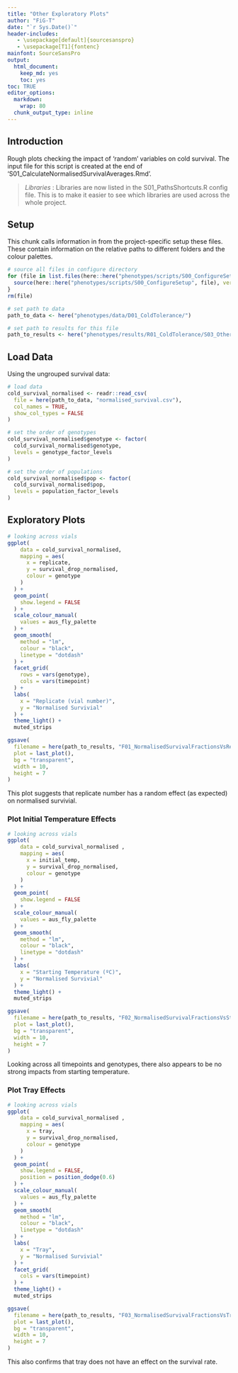 ```yaml
---
title: "Other Exploratory Plots"
author: "FiG-T"
date: "`r Sys.Date()`"
header-includes:
   - \usepackage[default]{sourcesanspro}
   - \usepackage[T1]{fontenc}
mainfont: SourceSansPro
output: 
  html_document: 
    keep_md: yes
    toc: yes
toc: TRUE
editor_options:
  markdown:
    wrap: 80
  chunk_output_type: inline
---
```


## Introduction 

Rough plots checking the impact of 'random' variables on cold survival. The input file for this script is created at the end of 'S01_CalculateNormalisedSurvivalAverages.Rmd'. 

> *Libraries* : Libraries are now listed in the S01_PathsShortcuts.R config file.  This is to make it easier to see which libraries are used across the whole project. 

## Setup

This chunk calls information in from the project-specific setup these files. These contain information on the relative paths to different folders and the colour palettes.

```r
# source all files in configure directory
for (file in list.files(here::here("phenotypes/scripts/S00_ConfigureSetup"))) {
  source(here::here("phenotypes/scripts/S00_ConfigureSetup", file), verbose = FALSE)
}
rm(file)

# set path to data 
path_to_data <- here("phenotypes/data/D01_ColdTolerance/")

# set path to results for this file
path_to_results <- here("phenotypes/results/R01_ColdTolerance/S03_OtherExploratoryPlots")
```

## Load Data

Using the ungrouped survival data: 

```r
# load data 
cold_survival_normalised <- readr::read_csv(
  file = here(path_to_data, "normalised_survival.csv"), 
  col_names = TRUE, 
  show_col_types = FALSE
)
```

```r
# set the order of genotypes
cold_survival_normalised$genotype <- factor(
  cold_survival_normalised$genotype, 
  levels = genotype_factor_levels
)

# set the order of populations
cold_survival_normalised$pop <- factor(
  cold_survival_normalised$pop, 
  levels = population_factor_levels
)
```

## Exploratory Plots 

```r
# looking across vials 
ggplot(
    data = cold_survival_normalised, 
    mapping = aes(
      x = replicate, 
      y = survival_drop_normalised, 
      colour = genotype
    )
  ) +
  geom_point(
    show.legend = FALSE
  ) +
  scale_colour_manual(
    values = aus_fly_palette
  ) +
  geom_smooth(
    method = "lm", 
    colour = "black", 
    linetype = "dotdash"
  ) +
  facet_grid(
    rows = vars(genotype), 
    cols = vars(timepoint)
  ) +
  labs(
    x = "Replicate (vial number)", 
    y = "Normalised Survivial"
  ) +
  theme_light() +
  muted_strips

```
```r
ggsave(
  filename = here(path_to_results, "F01_NormalisedSurvivalFractionsVsReplicateNumber.pdf"), 
  plot = last_plot(), 
  bg = "transparent", 
  width = 10, 
  height = 7
)
```
This plot suggests that replicate number has a random effect (as expected) on normalised survivial. 

### Plot Initial Temperature Effects 

```r
# looking across vials 
ggplot(
    data = cold_survival_normalised , 
    mapping = aes(
      x = initial_temp, 
      y = survival_drop_normalised, 
      colour = genotype
    )
  ) +
  geom_point(
    show.legend = FALSE
  ) +
  scale_colour_manual(
    values = aus_fly_palette
  ) +
  geom_smooth(
    method = "lm", 
    colour = "black", 
    linetype = "dotdash"
  ) +
  labs(
    x = "Starting Temperature (ºC)",
    y = "Normalised Survivial"
  ) +
  theme_light() +
  muted_strips

```
```r
ggsave(
  filename = here(path_to_results, "F02_NormalisedSurvivalFractionsVsStartingTemperature.pdf"), 
  plot = last_plot(), 
  bg = "transparent", 
  width = 10, 
  height = 7
)
```

Looking across all timepoints and genotypes, there also appears to be no strong impacts from starting temperature.

### Plot Tray Effects

```r
# looking across vials 
ggplot(
    data = cold_survival_normalised , 
    mapping = aes(
      x = tray, 
      y = survival_drop_normalised, 
      colour = genotype
    )
  ) +
  geom_point(
    show.legend = FALSE, 
    position = position_dodge(0.6)
  ) +
  scale_colour_manual(
    values = aus_fly_palette
  ) +
  geom_smooth(
    method = "lm", 
    colour = "black", 
    linetype = "dotdash"
  ) +
  labs(
    x = "Tray",
    y = "Normalised Survivial"
  ) +
  facet_grid(
    cols = vars(timepoint)
  ) +
  theme_light() +
  muted_strips

```
```r
ggsave(
  filename = here(path_to_results, "F03_NormalisedSurvivalFractionsVsTray.pdf"), 
  plot = last_plot(), 
  bg = "transparent", 
  width = 10, 
  height = 7
)
```

This also confirms that tray does not have an effect on the survival rate. 
